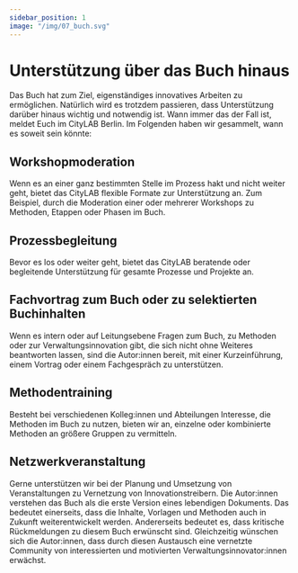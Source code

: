 ```yaml
---
sidebar_position: 1
image: "/img/07_buch.svg"
---
```


# Unterstützung über das Buch hinaus

Das Buch hat zum Ziel, eigenständiges innovatives Arbeiten zu ermöglichen. Natürlich wird es trotzdem passieren, dass Unterstützung darüber hinaus wichtig und notwendig ist. Wann immer das der Fall ist, meldet Euch im CityLAB Berlin. Im Folgenden haben wir gesammelt, wann es soweit sein könnte:

## Workshopmoderation

Wenn es an einer ganz bestimmten Stelle im Prozess hakt und nicht weiter geht, bietet das CityLAB flexible Formate zur Unterstützung an. Zum Beispiel, durch die Moderation einer oder mehrerer Workshops zu Methoden, Etappen oder Phasen im Buch.

## Prozessbegleitung

Bevor es los oder weiter geht, bietet das CityLAB beratende oder begleitende Unterstützung für gesamte Prozesse und Projekte an.

## Fachvortrag zum Buch oder zu selektierten Buchinhalten

Wenn es intern oder auf Leitungsebene Fragen zum Buch, zu Methoden oder zur Verwaltungsinnovation gibt, die sich nicht ohne Weiteres beantworten lassen, sind die Autor:innen bereit, mit einer Kurzeinführung, einem Vortrag oder einem Fachgespräch zu unterstützen.

## Methodentraining

Besteht bei verschiedenen Kolleg:innen und Abteilungen Interesse, die Methoden im Buch zu nutzen, bieten wir an, einzelne oder kombinierte Methoden an größere Gruppen zu vermitteln.

## Netzwerkveranstaltung

Gerne unterstützen wir bei der Planung und Umsetzung von Veranstaltungen zu Vernetzung von Innovationstreibern. Die Autor:innen verstehen das Buch als die erste Version eines lebendigen Dokuments. Das bedeutet einerseits, dass die Inhalte, Vorlagen und Methoden auch in Zukunft weiterentwickelt werden. Andererseits bedeutet es, dass kritische Rückmeldungen zu diesem Buch erwünscht sind. Gleichzeitig wünschen sich die Autor:innen, dass durch diesen Austausch eine vernetzte Community von interessierten und motivierten Verwaltungsinnovator:innen erwächst.
